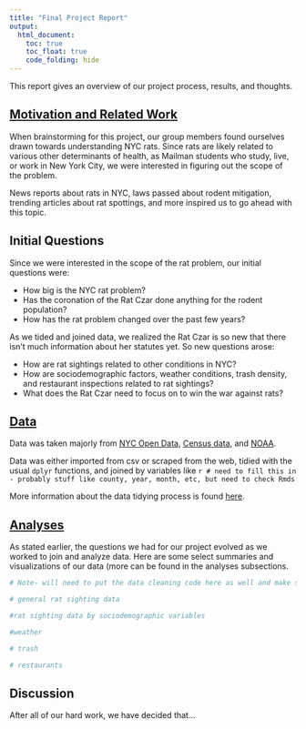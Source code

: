 ```yaml
---
title: "Final Project Report"
output: 
  html_document:
    toc: true
    toc_float: true
    code_folding: hide
---
```

This report gives an overview of our project process, results, and thoughts.

## [Motivation and Related Work](intro.html)
When brainstorming for this project, our group members found ourselves drawn towards understanding NYC rats. Since rats are likely related to various other determinants of health, as Mailman students who study, live, or work in New York City, we were interested in figuring out the scope of the problem.

News reports about rats in NYC, laws passed about rodent mitigation, trending articles about rat spottings, and more inspired us to go ahead with this topic.

## Initial Questions
Since we were interested in the scope of the rat problem, our initial questions were:

* How big is the NYC rat problem?
* Has the coronation of the Rat Czar done anything for the rodent population?
* How has the rat problem changed over the past few years?

As we tided and joined data, we realized the Rat Czar is so new that there isn't much information about her statutes yet. So new questions arose:

* How are rat sightings related to other conditions in NYC?
* How are sociodemographic factors, weather conditions, trash density, and restaurant inspections related to rat sightings?
* What does the Rat Czar need to focus on to win the war against rats?

## [Data](data_sources.html)

Data was taken majorly from [NYC Open Data](https://opendata.cityofnewyork.us/), [Census data](https://www.census.gov/data.html), and [NOAA](https://www.ncei.noaa.gov/cdo-web/datasets).

Data was either imported from csv or scraped from the web, tidied with the usual `dplyr` functions, and joined by variables like `r # need to fill this in - probably stuff like county, year, month, etc, but need to check Rmds`

More information about the data tidying process is found [here](data-sources.html).

## [Analyses](visualization.html)
As stated earlier, the questions we had for our project evolved as we worked to join and analyze data. Here are some select summaries and visualizations of our data (more can be found in the analyses subsections.

```r
# Note- will need to put the data cleaning code here as well and make sure the file paths are all correct

# general rat sighting data

#rat sighting data by sociodemographic variables

#weather

# trash

# restaurants
```


## Discussion
After all of our hard work, we have decided that...
